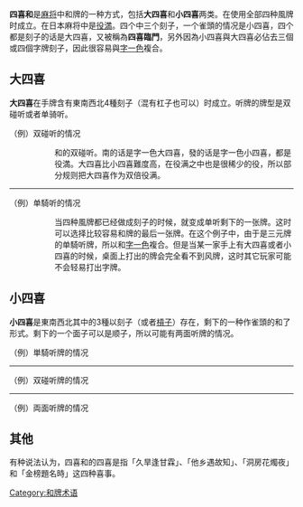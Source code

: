 {{noteTA
|G1=MA}}
{{unreferenced|time=2009-05-19T12:44:16+00:00}}
'''四喜和'''是[[麻将|麻将]]中和牌的一种方式，包括'''大四喜'''和'''小四喜'''两类。在使用全部四种風牌{{牌画|東}} {{牌画|南}} {{牌画|西}} {{牌画|北}}时成立。在日本麻将中是[[役満|役満]]。四个中三个刻子，一个雀頭的情况是小四喜，四个都是刻子的话是大四喜，又被稱為'''四喜臨門'''，另外因為小四喜與大四喜必佔去三個或四個字牌刻子，因此很容易與[[字一色|字一色]]複合。

== 大四喜 ==
'''大四喜'''在手牌含有東南西北4種刻子（混有杠子也可以）时成立。听牌的牌型是双碰听或者单骑听。

（例）双碰听的情况
: {{牌画|西}}{{牌画|西}}{{牌画|西}}{{牌画|南}}{{牌画|南}}{{牌画|發}}{{牌画|發}}{{space|3}}{{牌画|東}}{{牌画|東|横}}{{牌画|東}}{{space|3}}{{牌画|北}}{{牌画|北}}{{牌画|北|横}}
:: {{牌画|南}}和{{牌画|發}}的双碰听。南的话是字一色大四喜，發的话是字一色小四喜，都是役満。大四喜比小四喜難度高，在役满之中也是很稀少的役，所以部分规则把大四喜作为双倍役满。
----
（例）单騎听的情况
: {{牌画|西}}{{牌画|西}}{{牌画|西}}{{牌画|北}}{{牌画|北}}{{牌画|北}}{{牌画|中}}{{space|3}}{{牌画|東}}{{牌画|東|横}}{{牌画|東}}{{space|3}}{{牌画|南}}{{牌画|南}}{{牌画|南|横}}
:: 当四种風牌都已经做成刻子的时候，就变成单听剩下的一张牌。这时可以选择比较容易和牌的最后一张牌。在这个例子中，由于是三元牌的单騎听牌，所以和[[字一色|字一色]]複合。但是当某一家手上有大四喜或者小四喜的时候，桌面上打出的牌会完全看不到风牌，这时其它玩家可能不会轻易打出字牌。

== 小四喜 ==
'''小四喜'''是東南西北其中的3種以刻子（或者[[槓子|槓子]]）存在，剩下的一种作雀頭的和了形式。剩下的一个面子可以是顺子，所以可能有两面听牌的情况。

（例）単騎听牌的情况
: {{牌画|東}}{{牌画|東}}{{牌画|東}}{{牌画|南}}{{牌画|南}}{{牌画|南}}{{牌画|北}}{{牌画|九筒}}{{牌画|九筒}}{{牌画|九筒}}{{space|3}}{{牌画|西}}{{牌画|西}}{{牌画|西|横}}
----
（例）双碰听牌的情况
: {{牌画|南}}{{牌画|南}}{{牌画|北}}{{牌画|北}}{{牌画|九筒}}{{牌画|九筒}}{{牌画|九筒}}{{space|3}}{{牌画|東|横}}{{牌画|東}}{{牌画|東}}{{space|3}}{{牌画|西}}{{牌画|西}}{{牌画|西|横}}
----
（例）両面听牌的情况
: {{牌画|北}}{{牌画|北}}{{牌画|四筒}}{{牌画|五筒}}{{space|3}}{{牌画|東}}{{牌画|東}}{{牌画|東|横}}{{space|3}}{{牌画|南}}{{牌画|南|横}}{{牌画|南}}{{space|3}}{{牌画|西|横}}{{牌画|西}}{{牌画|西}}

== 其他 ==
有种说法认为，四喜和的四喜是指「久旱逢甘霖」、「他乡遇故知」、「洞房花燭夜」和「金榜題名時」这四种喜事。

{{日本麻将}}

[[Category:和牌术语|Category:和牌术语]]